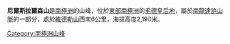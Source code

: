 {{coord|72|14|S|23|6|E|display=title}}

'''尼爾斯拉爾森山'''是[[南極洲|南極洲]]的山峰，位於[[東部南極洲|東部南極洲]]的[[毛德皇后地|毛德皇后地]]，屬於[[南龍達訥山脈|南龍達訥山脈]]的一部分，處於[[維德勒山|維德勒山]]西南6公里，海拔高度2,190米。

{{Antarctica-geo-stub}}
[[Category:南極洲山峰|Category:南極洲山峰]]